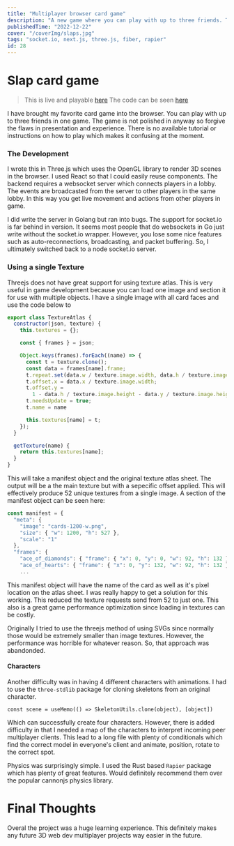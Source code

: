 ```yaml
---
title: "Multiplayer browser card game"
description: "A new game where you can play with up to three friends. This is based on the classic Egyptian Ratscrew / Slap card game."
publishedTime: "2022-12-22"
cover: "/coverImg/slaps.jpg"
tags: "socket.io, next.js, three.js, fiber, rapier"
id: 28
---
```


# Slap card game
> This is live and playable [here](https://p12.codabool.com)
> The code can be seen [here](https://github.com/CodaBool/p12-slap)

I have brought my favorite card game into the browser.
You can play with up to three friends in one game.
The game is not polished in anyway so forgive the flaws in presentation and experience.
There is no available tutorial or instructions on how to play which makes it confusing at the moment.

### The Development
I wrote this in Three.js which uses the OpenGL library to render 3D scenes in the browser.
I used React so that I could easily reuse components.
The backend requires a websocket server which connects players in a lobby.
The events are broadcasted from the server to other players in the same lobby.
In this way you get live movement and actions from other players in game.

I did write the server in Golang but ran into bugs.
The support for socket.io is far behind in version.
It seems most people that do websockets in Go just write without the socket.io wrapper.
However, you lose some nice features such as auto-reconnections, broadcasting, and packet buffering.
So, I ultimately switched back to a node socket.io server.

### Using a single Texture
Threejs does not have great support for using texture atlas.
This is very useful in game development because you can load one image and section it for use with multiple objects.
I have a single image with all card faces and use the code below to 


```js
export class TextureAtlas {
  constructor(json, texture) {
    this.textures = {};

    const { frames } = json;

    Object.keys(frames).forEach((name) => {
      const t = texture.clone();
      const data = frames[name].frame;
      t.repeat.set(data.w / texture.image.width, data.h / texture.image.height);
      t.offset.x = data.x / texture.image.width;
      t.offset.y =
        1 - data.h / texture.image.height - data.y / texture.image.height;
      t.needsUpdate = true;
      t.name = name

      this.textures[name] = t;
    });
  }

  getTexture(name) {
    return this.textures[name];
  }
}
```

This will take a manifest object and the original texture atlas sheet.
The output will be a the main texture but with a sepecific offset applied.
This will effectively produce 52 unique textures from a single image.
A section of the manifest object can be seen here:

```js
const manifest = {
  "meta": {
    "image": "cards-1200-w.png",
    "size": { "w": 1200, "h": 527 },
    "scale": "1"
  },
  "frames": {
    "ace_of_diamonds": { "frame": { "x": 0, "y": 0, "w": 92, "h": 132 } },
    "ace_of_hearts": { "frame": { "x": 0, "y": 132, "w": 92, "h": 132 } },
    ...
```

This manifest object will have the name of the card as well as it's pixel location on the atlas sheet.
I was really happy to get a solution for this working.
This reduced the texture requests send from 52 to just one.
This also is a great game performance optimization since loading in textures can be costly.

Originally I tried to use the threejs method of using SVGs since normally those would be extremely smaller than image textures.
However, the performance was horrible for whatever reason. 
So, that approach was abandonded.


#### Characters
Another difficulty was in having 4 different characters with animations.
I had to use the `three-stdlib` package for cloning skeletons from an original character.

`const scene = useMemo(() => SkeletonUtils.clone(object), [object])`

Which can successfully create four characters. 
However, there is added difficulty in that I needed a map of the characters to interpret incoming peer multiplayer clients.
This lead to a long file with plenty of conditionals which find the correct model in everyone's client and animate, position, rotate to the correct spot.

Physics was surprisingly simple.
I used the Rust based `Rapier` package which has plenty of great features.
Would definitely recommend them over the popular cannonjs physics library.

# Final Thoughts
Overal the project was a huge learning experience.
This definitely makes any future 3D web dev multiplayer projects way easier in the future.

